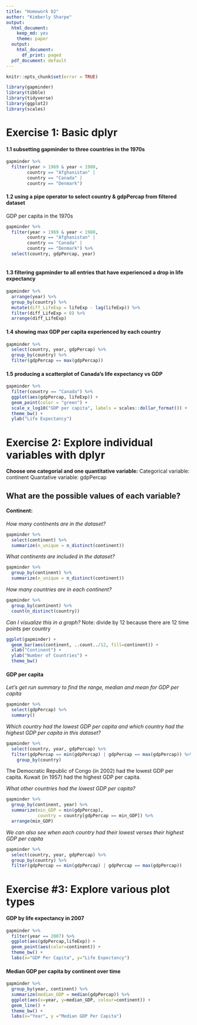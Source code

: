 ```yaml
---
title: "Homework 02"
author: "Kimberly Sharpe"
output:
  html_document:
    keep_md: yes
    theme: paper
  output:
    html_document:
      df_print: paged
  pdf_document: default
---
```


<!--- allow for errors while knitting-->

```r
knitr::opts_chunk$set(error = TRUE)
```

<!--- load packages needed for the assignment ---> 

```r
library(gapminder)
library(tibble)
library(tidyverse)
library(ggplot2)
library(scales)
```
 
# Exercise 1: Basic dplyr 

#### 1.1 subsetting gapminder to three countries in the 1970s
```r
gapminder %>% 
  filter(year > 1969 & year < 1980, 
        country == "Afghanistan" |
        country == "Canada" | 
        country == "Denmark")
```


#### 1.2 using a pipe operator to select country & gdpPercap from filtered dataset
GDP per capita in the 1970s 
```r
gapminder %>% 
  filter(year > 1969 & year < 1980, 
        country == "Afghanistan" |
        country == "Canada" | 
        country == "Denmark") %>% 
  select(country, gdpPercap, year)
  
```

#### 1.3 filtering gapminder to all entries that have experienced a drop in life expectancy
```r
gapminder %>%
  arrange(year) %>% 
  group_by(country) %>% 
  mutate(diff_LifeExp = lifeExp - lag(lifeExp)) %>% 
  filter(diff_LifeExp < 0) %>% 
  arrange(diff_LifeExp)
```



#### 1.4 showing max GDP per capita experienced by each country 
```r
gapminder %>% 
  select(country, year, gdpPercap) %>% 
  group_by(country) %>% 
  filter(gdpPercap == max(gdpPercap)) 
```


#### 1.5 producing a scatterplot of Canada's life expectancy vs GDP 
```r
gapminder %>% 
  filter(country == "Canada") %>% 
  ggplot(aes(gdpPercap, lifeExp)) +
  geom_point(color = "green") +
  scale_x_log10("GDP per capita", labels = scales::dollar_format()) +
  theme_bw() +
  ylab("Life Expectancy")
```


# Exercise 2: Explore individual variables with dplyr

**Choose one categorial and one quantitative variable:**
Categorical variable: continent
Quantative variable: gdpPercap

## What are the possible values of each variable?

#### Continent: 

*How many continents are in the dataset?*
```r
gapminder %>% 
  select(continent) %>% 
  summarize(n_unique = n_distinct(continent))

```

*What continents are included in the dataset?*
```r
gapminder %>% 
  group_by(continent) %>% 
  summarize(n_unique = n_distinct(continent))
```

*How many countries are in each continent?*
```r
gapminder %>% 
  group_by(continent) %>% 
  count(n_distinct(country))
```


*Can I visualize this in a graph?*
Note: divide by 12 because there are 12 time points per country
```r
ggplot(gapminder) + 
  geom_bar(aes(continent, ..count../12, fill=continent)) +
  xlab("Continent") +
  ylab("Number of Countries") +
  theme_bw()

```


#### GDP per capita

*Let's get run summary to find the range, median and mean for GDP per capita*
```r
gapminder %>% 
  select(gdpPercap) %>% 
  summary() 
```

*Which country had the lowest GDP per capita and which country had the highest GDP per capita in this dataset?*
```r
gapminder %>% 
  select(country, year, gdpPercap) %>% 
  filter(gdpPercap == min(gdpPercap) | gdpPercap == max(gdpPercap)) %>% 
    group_by(country) 
```
The Democratic Republic of Congo (in 2002) had the lowest GDP per capita. Kuwait (in 1957) had the highest GDP per capita.


*What other countries had the lowest GDP per capita?*
```r
gapminder %>% 
  group_by(continent, year) %>% 
  summarize(min_GDP = min(gdpPercap),
            country = country[gdpPercap == min_GDP]) %>% 
  arrange(min_GDP)
```


*We can also see when each country had their lowest verses their highest GDP per capita*
```r
gapminder %>% 
  select(country, year, gdpPercap) %>% 
  group_by(country) %>% 
  filter(gdpPercap == min(gdpPercap) | gdpPercap == max(gdpPercap)) 
```



# Exercise #3: Explore various plot types

####  GDP by life expectancy in 2007
```r
gapminder %>% 
  filter(year == 2007) %>% 
  ggplot(aes(gdpPercap,lifeExp)) +
  geom_point(aes(color=continent)) +
  theme_bw() +
  labs(x="GDP Per Capita", y="Life Expectancy")
```


#### Median GDP per capita by continent over time 

```r
gapminder %>% 
  group_by(year, continent) %>% 
  summarize(median_GDP = median(gdpPercap)) %>% 
  ggplot(aes(x=year, y=median_GDP, colour=continent)) +
  geom_line() +
  theme_bw() +
  labs(x="Year", y ="Median GDP Per Capita") 
```


